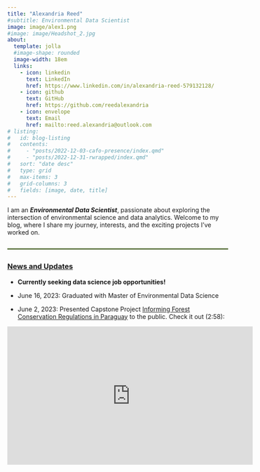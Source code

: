 ```yaml
---
title: "Alexandria Reed"
#subtitle: Environmental Data Scientist
image: image/alex1.png
#image: image/Headshot_2.jpg
about: 
  template: jolla
  #image-shape: rounded
  image-width: 18em
  links: 
    - icon: linkedin
      text: LinkedIn
      href: https://www.linkedin.com/in/alexandria-reed-579132128/
    - icon: github
      text: GitHub
      href: https://github.com/reedalexandria
    - icon: envelope
      text: Email
      href: mailto:reed.alexandria@outlook.com
# listing:
#   id: blog-listing
#   contents:   
#     - "posts/2022-12-03-cafo-presence/index.qmd"
#     - "posts/2022-12-31-rwrapped/index.qmd"
#   sort: "date desc"
#   type: grid
#   max-items: 3
#   grid-columns: 3
#   fields: [image, date, title]
---
```


I am an ***Environmental Data Scientist***, passionate about exploring the intersection of environmental science and data analytics. Welcome to my blog, where I share my journey, interests, and the exciting projects I've worked on.

<!-- Green line -->

<hr style="border: 1px solid #607744; background-color: #607744; height: 1px; margin: 2em 0;">

::: {#news}
```{=html}
<style>
#news {
  text-align: left;
  margin-top: 2em; /* Adjust this value to control the space between the two sections */
}
</style>
```
### [News and Updates]{.underline}

-   **Currently seeking data science job opportunities!**

-   June 16, 2023: Graduated with Master of Environmental Data Science

-   June 2, 2023: Presented Capstone Project [Informing Forest Conservation Regulations in Paraguay](https://bren.ucsb.edu/projects/informing-forest-conservation-regulations-paraguay) to the public. Check it out (2:58): 

<iframe width="560" height="315" src="https://www.youtube.com/embed/3r3VleM6u3o" frameborder="0" allowfullscreen></iframe>


<!-- {{< video https://www.youtube.com/watch?v=3r3VleM6u3o -->
<!--     title="2023 MEDS Capstone Project Presentations" -->
<!--     aspect-ratio="16x9" >}} -->
:::

<!-- ### Featured Blogs -->

<!-- :::{#blog-listing} -->

<!-- ::: -->

<!-- ### Education -->

<!-- `r fontawesome::fa("graduation-cap", fill = "#124559", a11y = "sem")` Master of Environmental Data Science \| 2023 \| -->

<!-- <p class="custom-subtitle2"> -->

<!-- Bren School of Environmental Science & Management - University of California, Santa Barbara (UCSB) -->

<!-- </p> -->

<!-- <div class="topbr"> -->

<!-- <p class="custom-subtitle"> -->

<!-- `r fontawesome::fa("graduation-cap", fill = "#124559", a11y = "sem")` Bachelor of Science in Environmental Studies \| 2017 \| UCSB -->

<!-- ### Experience -->

<!-- `r fontawesome::fa("briefcase", fill = "#124559", a11y = "sem")` Environmental Specialist \| 2018-present \| Citadel EHS -->
